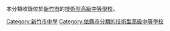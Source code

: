 本分類收錄位於[[新竹市|新竹市]]的[[技術型高級中等學校|技術型高級中等學校]]。

[[Category:新竹市中學|Category:新竹市中學]]
[[Category:依縣市分類的技術型高級中等學校|Category:依縣市分類的技術型高級中等學校]]